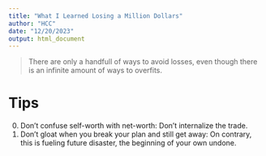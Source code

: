 ```yaml
---
title: "What I Learned Losing a Million Dollars"
author: "HCC"
date: "12/20/2023"
output: html_document
---
```


> There are only a handfull of ways to avoid losses, even though there is an infinite amount of ways to overfits. 


# Tips


0. Don't confuse self-worth with net-worth: Don't internalize the trade.
0. Don't gloat when you break your plan and still get away: On contrary, this is fueling future disaster, the beginning of your own undone.